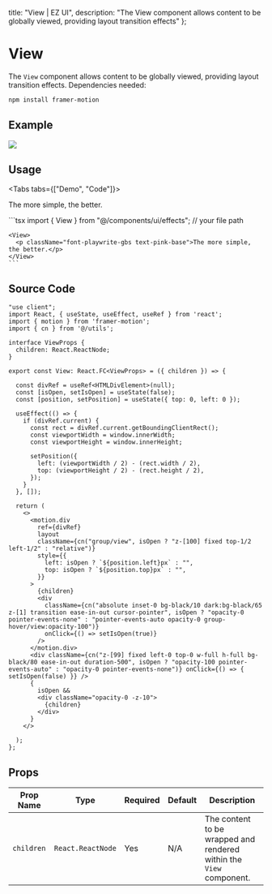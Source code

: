 
  title: "View | EZ UI",
  description: "The View component allows content to be globally viewed, providing layout transition effects"
};

# View
The `View` component allows content to be globally viewed, providing layout transition effects. Dependencies needed:

```bash
npm install framer-motion
```

## Example

<ExampleBox className="justify-evenly md:flex-row flex-col gap-10 md:px-10 px-4">
  <View>
    <Image src="/images/project/3d-book-gallery/img6.jpg" width={489} height={430} className="w-fit max-h-screen rounded-md"/>
  </View>
</ExampleBox>

## Usage

<Tabs tabs={["Demo", "Code"]}>
  <Tab title="Demo">
    <div className="w-full flex justify-center py-10">
      <View>
        <p className="font-playwrite-gbs text-pink-base">The more simple, the better.</p>
      </View>
    </div>
  </Tab>
  <Tab title="Code">
    ```tsx
    import { View } from "@/components/ui/effects";  // your file path

    <View>
      <p className="font-playwrite-gbs text-pink-base">The more simple, the better.</p>
    </View>
    ```
  </Tab>
</Tabs>

## Source Code

```tsx
"use client";
import React, { useState, useEffect, useRef } from 'react';
import { motion } from 'framer-motion';
import { cn } from '@/utils';

interface ViewProps {
  children: React.ReactNode;
}

export const View: React.FC<ViewProps> = ({ children }) => {

  const divRef = useRef<HTMLDivElement>(null);
  const [isOpen, setIsOpen] = useState(false);
  const [position, setPosition] = useState({ top: 0, left: 0 });

  useEffect(() => {
    if (divRef.current) {
      const rect = divRef.current.getBoundingClientRect();
      const viewportWidth = window.innerWidth;
      const viewportHeight = window.innerHeight;

      setPosition({
        left: (viewportWidth / 2) - (rect.width / 2),
        top: (viewportHeight / 2) - (rect.height / 2),
      });
    }
  }, []);

  return (
    <>
      <motion.div
        ref={divRef}
        layout
        className={cn("group/view", isOpen ? "z-[100] fixed top-1/2 left-1/2" : "relative")}
        style={{
          left: isOpen ? `${position.left}px` : "",
          top: isOpen ? `${position.top}px` : "",
        }}
      >
        {children}
        <div
          className={cn("absolute inset-0 bg-black/10 dark:bg-black/65 z-[1] transition ease-in-out cursor-pointer", isOpen ? "opacity-0 pointer-events-none" : "pointer-events-auto opacity-0 group-hover/view:opacity-100")}
          onClick={() => setIsOpen(true)}
        />
      </motion.div>
      <div className={cn("z-[99] fixed left-0 top-0 w-full h-full bg-black/80 ease-in-out duration-500", isOpen ? "opacity-100 pointer-events-auto" : "opacity-0 pointer-events-none")} onClick={() => { setIsOpen(false) }} />
      {
        isOpen &&
        <div className="opacity-0 -z-10">
          {children}
        </div>
      }
    </>

  );
};

```

## Props

| **Prop Name** | **Type**                 | **Required** | **Default** | **Description**                                                                 |
|---------------|--------------------------|--------------|-------------|---------------------------------------------------------------------------------|
| `children`    | `React.ReactNode`         | Yes          | N/A         | The content to be wrapped and rendered within the `View` component.             |